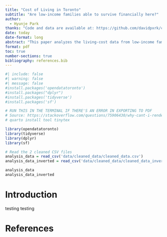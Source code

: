 ---
title: "Cost of Living in Toronto"
subtitle: "Are low-income families able to survive financially here?"
author: 
  - Hyunje Park
thanks: "Code and data are available at: https://github.com/davidpxrk/cost-of-living-toronto"
date: today
date-format: long
abstract: "This paper analyzes the living-cost data from low-income families living in Toronto, which is hosted publicly by the Open Data Toronto. It uses information on household income, expenses, government fiscal transfers and benefits to determine if low-income families are able to survive financially in Toronto. It was discovered that expenses exceeded income for most families (meaning low-income families are not able to survive in Toronto), and rent, food costs were among the highest expenses. This finding is important as it shows cost disprity in expenses, and guide fiscal policymakers on how they can help low-income families with living costs."
format: pdf
toc: true
number-sections: true
bibliography: references.bib
---

```{r}
#| include: false
#| warning: false
#| message: false
#install.packages('opendatatoronto')
#install.packages("dplyr")
#install.packages('tidyverse')
#install.packages('sf')

# RUN THIS IN THE TERMINAL IF THERE'S AN ERROR IN EXPORTING TO PDF
# Source: https://stackoverflow.com/questions/75906430/why-cant-i-render-any-quarto-documents-into-pdfs
# quarto install tool tinytex

library(opendatatoronto)
library(tidyverse)
library(dplyr)
library(sf)

# Read the 2 cleaned CSV files
analysis_data = read_csv('data/cleaned_data/cleaned_data.csv')
analysis_data_inverted = read_csv('data/cleaned_data/cleaned_data_inverted.csv')

analysis_data
analysis_data_inverted


```


# Introduction

testing testing



# References


